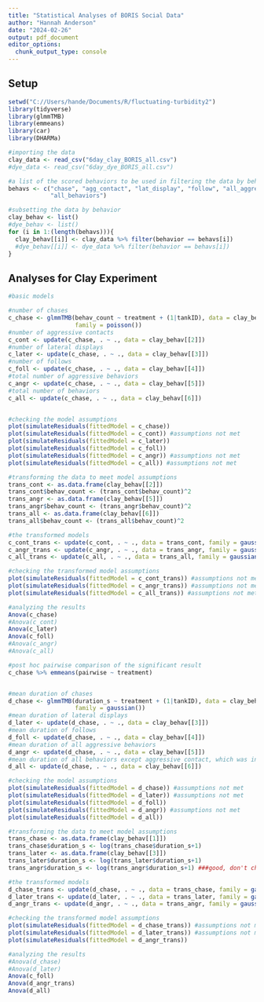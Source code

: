```yaml
---
title: "Statistical Analyses of BORIS Social Data"
author: "Hannah Anderson"
date: "2024-02-26"
output: pdf_document
editor_options: 
  chunk_output_type: console
---
```



## Setup

```r
setwd("C://Users/hande/Documents/R/fluctuating-turbidity2")
library(tidyverse)
library(glmmTMB)
library(emmeans)
library(car)
library(DHARMa)

#importing the data
clay_data <- read_csv("6day_clay_BORIS_all.csv")
#dye_data <- read_csv("6day_dye_BORIS_all.csv")

#a list of the scored behaviors to be used in filtering the data by behavior
behavs <- c("chase", "agg_contact", "lat_display", "follow", "all_aggression",
            "all_behaviors")

#subsetting the data by behavior
clay_behav <- list()
#dye_behav <- list()
for (i in 1:(length(behavs))){
  clay_behav[[i]] <- clay_data %>% filter(behavior == behavs[i])
  #dye_behav[[i]] <- dye_data %>% filter(behavior == behavs[i])
}
```


## Analyses for Clay Experiment

```r
#basic models

#number of chases
c_chase <- glmmTMB(behav_count ~ treatment + (1|tankID), data = clay_behav[[1]],
                   family = poisson())
#number of aggressive contacts
c_cont <- update(c_chase, . ~ ., data = clay_behav[[2]])
#number of lateral displays
c_later <- update(c_chase, . ~ ., data = clay_behav[[3]])
#number of follows
c_foll <- update(c_chase, . ~ ., data = clay_behav[[4]])
#total number of aggressive behaviors
c_angr <- update(c_chase, . ~ ., data = clay_behav[[5]])
#total number of behaviors
c_all <- update(c_chase, . ~ ., data = clay_behav[[6]])


#checking the model assumptions
plot(simulateResiduals(fittedModel = c_chase))
plot(simulateResiduals(fittedModel = c_cont)) #assumptions not met
plot(simulateResiduals(fittedModel = c_later))
plot(simulateResiduals(fittedModel = c_foll))
plot(simulateResiduals(fittedModel = c_angr)) #assumptions not met
plot(simulateResiduals(fittedModel = c_all)) #assumptions not met

#transforming the data to meet model assumptions
trans_cont <- as.data.frame(clay_behav[[2]])
trans_cont$behav_count <- (trans_cont$behav_count)^2
trans_angr <- as.data.frame(clay_behav[[5]])
trans_angr$behav_count <- (trans_angr$behav_count)^2
trans_all <- as.data.frame(clay_behav[[6]])
trans_all$behav_count <- (trans_all$behav_count)^2

#the transformed models
c_cont_trans <- update(c_cont, . ~ ., data = trans_cont, family = gaussian())
c_angr_trans <- update(c_angr, . ~ ., data = trans_angr, family = gaussian())
c_all_trans <- update(c_all, . ~ ., data = trans_all, family = gaussian())

#checking the transformed model assumptions
plot(simulateResiduals(fittedModel = c_cont_trans)) #assumptions not met
plot(simulateResiduals(fittedModel = c_angr_trans)) #assumptions not met
plot(simulateResiduals(fittedModel = c_all_trans)) #assumptions not met

#analyzing the results
Anova(c_chase)
#Anova(c_cont)
Anova(c_later)
Anova(c_foll)
#Anova(c_angr)
#Anova(c_all)

#post hoc pairwise comparison of the significant result
c_chase %>% emmeans(pairwise ~ treatment)


#mean duration of chases
d_chase <- glmmTMB(duration_s ~ treatment + (1|tankID), data = clay_behav[[1]],
                   family = gaussian())
#mean duration of lateral displays
d_later <- update(d_chase, . ~ ., data = clay_behav[[3]])
#mean duration of follows
d_foll <- update(d_chase, . ~ ., data = clay_behav[[4]])
#mean duration of all aggressive behaviors
d_angr <- update(d_chase, . ~ ., data = clay_behav[[5]])
#mean duration of all behaviors except aggressive contact, which was instant
d_all <- update(d_chase, . ~ ., data = clay_behav[[6]])

#checking the model assumptions
plot(simulateResiduals(fittedModel = d_chase)) #assumptions not met
plot(simulateResiduals(fittedModel = d_later)) #assumptions not met
plot(simulateResiduals(fittedModel = d_foll))
plot(simulateResiduals(fittedModel = d_angr)) #assumptions not met
plot(simulateResiduals(fittedModel = d_all))

#transforming the data to meet model assumptions
trans_chase <- as.data.frame(clay_behav[[1]])
trans_chase$duration_s <- log(trans_chase$duration_s+1)
trans_later <- as.data.frame(clay_behav[[3]])
trans_later$duration_s <- log(trans_later$duration_s+1)
trans_angr$duration_s <- log(trans_angr$duration_s+1) ###good, don't change!

#the transformed models
d_chase_trans <- update(d_chase, . ~ ., data = trans_chase, family = gaussian())
d_later_trans <- update(d_later, . ~ ., data = trans_later, family = gaussian())
d_angr_trans <- update(d_angr, . ~ ., data = trans_angr, family = gaussian())

#checking the transformed model assumptions
plot(simulateResiduals(fittedModel = d_chase_trans)) #assumptions not met
plot(simulateResiduals(fittedModel = d_later_trans)) #assumptions not met
plot(simulateResiduals(fittedModel = d_angr_trans))

#analyzing the results
#Anova(d_chase)
#Anova(d_later)
Anova(c_foll)
Anova(d_angr_trans)
Anova(d_all)
```